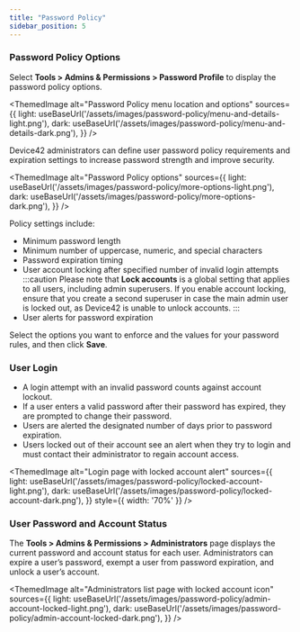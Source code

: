 ```yaml
---
title: "Password Policy"
sidebar_position: 5
---
```



### Password Policy Options

Select **Tools > Admins & Permissions > Password Profile** to display the password policy options.

<ThemedImage
  alt="Password Policy menu location and options"
  sources={{
    light: useBaseUrl('/assets/images/password-policy/menu-and-details-light.png'),
    dark: useBaseUrl('/assets/images/password-policy/menu-and-details-dark.png'),
  }}
/>

Device42 administrators can define user password policy requirements and expiration settings to increase password strength and improve security. 

<ThemedImage
  alt="Password Policy options"
  sources={{
    light: useBaseUrl('/assets/images/password-policy/more-options-light.png'),
    dark: useBaseUrl('/assets/images/password-policy/more-options-dark.png'),
  }}
/>

Policy settings include:

- Minimum password length
- Minimum number of uppercase, numeric, and special characters
- Password expiration timing
- User account locking after specified number of invalid login attempts
  :::caution
  Please note that **Lock accounts** is a global setting that applies to all users, including admin superusers. If you enable account locking, ensure that you create a second superuser in case the main admin user is locked out, as Device42 is unable to unlock accounts.
  :::
- User alerts for password expiration

Select the options you want to enforce and the values for your password rules, and then click **Save**.

### User Login

- A login attempt with an invalid password counts against account lockout.
- If a user enters a valid password after their password has expired, they are prompted to change their password.
- Users are alerted the designated number of days prior to password expiration.
- Users locked out of their account see an alert when they try to login and must contact their administrator to regain account access.

<ThemedImage
  alt="Login page with locked account alert"
  sources={{
    light: useBaseUrl('/assets/images/password-policy/locked-account-light.png'),
    dark: useBaseUrl('/assets/images/password-policy/locked-account-dark.png'),
  }}
  style={{ width: '70%' }} 
/>

### User Password and Account Status

The **Tools > Admins & Permissions > Administrators** page displays the current password and account status for each user. Administrators can expire a user’s password, exempt a user from password expiration, and unlock a user’s account.

<ThemedImage
  alt="Administrators list page with locked account icon"
  sources={{
    light: useBaseUrl('/assets/images/password-policy/admin-account-locked-light.png'),
    dark: useBaseUrl('/assets/images/password-policy/admin-account-locked-dark.png'),
  }}
/>
